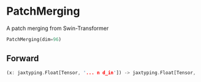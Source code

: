 
# PatchMerging

A patch merging from Swin-Transformer

```python copy
PatchMerging(dim=96)
```



## Forward
```rust
(x: jaxtyping.Float[Tensor, '... n d_in']) -> jaxtyping.Float[Tensor, '... n/4 d_out']
```
